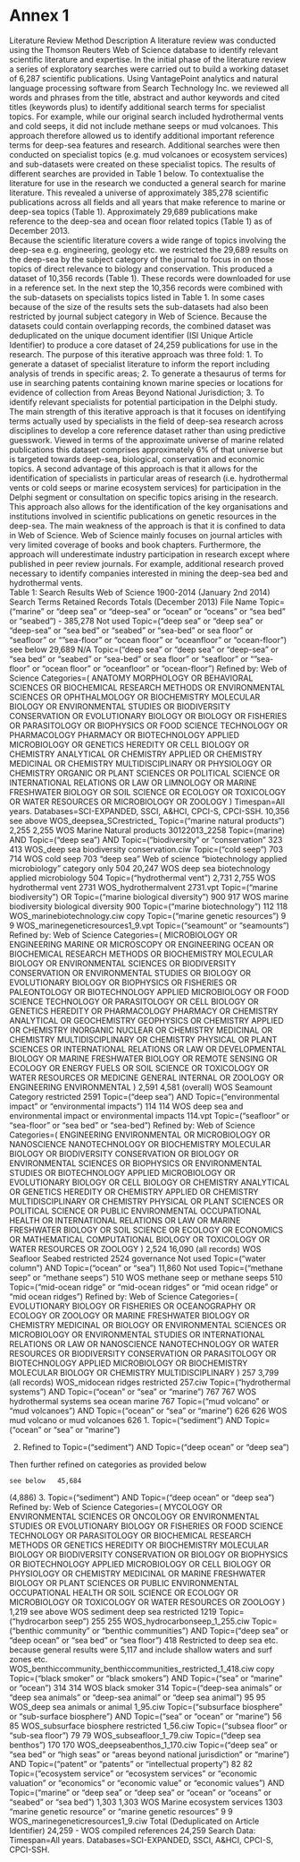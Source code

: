 # Annex 1

Literature Review Method Description
A literature review was conducted using the Thomson Reuters Web of Science database to identify relevant scientific literature and expertise. 
In the initial phase of the literature review a series of exploratory searches were carried out to build a working dataset of 6,287 scientific publications. Using VantagePoint analytics and natural language processing software from Search Technology Inc. we reviewed all words and phrases from the title, abstract and author keywords and cited titles (keywords plus) to identify additional search terms for specialist topics. For example, while our original search included hydrothermal vents and cold seeps, it did not include methane seeps or mud volcanoes. This approach therefore allowed us to identify additional important reference terms for deep-sea features and research. Additional searches were then conducted on specialist topics (e.g. mud volcanoes or ecosystem services) and sub-datasets were created on these specialist topics. The results of different searches are provided in Table 1 below. 
To contextualise the literature for use in the research we conducted a general search for marine literature. This revealed a universe of approximately 385,278 scientific publications across all fields and all years that make reference to marine or deep-sea topics (Table 1). Approximately 29,689 publications make reference to the deep-sea and ocean floor related topics (Table 1) as of December 2013.  
Because the scientific literature covers a wide range of topics involving the deep-sea e.g. engineering, geology etc. we restricted the 29,689 results on the deep-sea by the subject category of the journal to focus in on those topics of direct relevance to biology and conservation. This produced a dataset of 10,356 records (Table 1). These records were downloaded for use in a reference set. 
In the next step the 10,356 records were combined with the sub-datasets on specialists topics listed in Table 1. In some cases because of the size of the results sets the sub-datasets had also been restricted by journal subject category in Web of Science. Because the datasets could contain overlapping records, the combined dataset was deduplicated on the unique document identifier (ISI Unique Article Identifier) to produce a core dataset of 24,259 publications for use in the research. 
The purpose of this iterative approach was three fold:
1.	To generate a dataset of specialist literature to inform the report including analysis of trends in specific areas;
2.	To generate a thesaurus of terms for use in searching patents containing known marine species or locations for evidence of collection from Areas Beyond National Jurisdiction;
3.	To identify relevant specialists for potential participation in the Delphi study. 
The main strength of this iterative approach is that it focuses on identifying terms actually used by specialists in the field of deep-sea research across disciplines to develop a core reference dataset rather than using predictive guesswork. 
Viewed in terms of the approximate universe of marine related publications this dataset comprises approximately 6% of that universe but is targeted towards deep-sea, biological, conservation and economic topics. A second advantage of this approach is that it allows for the identification of specialists in particular areas of research (i.e. hydrothermal vents or cold seeps or marine ecosystem services) for participation in the Delphi segment or consultation on specific topics arising in the research. This approach also allows for the identification of the key organisations and institutions involved in scientific publications on genetic resources in the deep-sea. The main weakness of the approach is that it is confined to data in Web of Science. Web of Science mainly focuses on journal articles with very limited coverage of books and book chapters. Furthermore, the approach will underestimate industry participation in research except where published in peer review journals. For example, additional research proved necessary to identify companies interested in mining the deep-sea bed and hydrothermal vents.  
Table 1: Search Results Web of Science 1900-2014 (January 2nd 2014)
Search Terms	Retained Records	Totals
(December 2013)	File Name
Topic=("marine" or "deep sea" or "deep-sea" or "ocean" or "oceans" or "sea bed" or "seabed")
	-	385,278	Not used
Topic=("deep sea" or "deep sea" or "deep-sea" or "sea bed" or "seabed" or “sea-bed” or sea floor" or "seafloor" or “”sea-floor” or “ocean floor" or "oceanfloor" or “ocean-floor”)	see below	29,689	N/A
Topic=("deep sea" or "deep sea" or "deep-sea" or "sea bed" or "seabed" or “sea-bed” or sea floor" or "seafloor" or “”sea-floor” or “ocean floor" or "oceanfloor" or “ocean-floor”)
Refined by: Web of Science Categories=( ANATOMY MORPHOLOGY OR BEHAVIORAL SCIENCES OR BIOCHEMICAL RESEARCH METHODS OR ENVIRONMENTAL SCIENCES OR OPHTHALMOLOGY OR BIOCHEMISTRY MOLECULAR BIOLOGY OR ENVIRONMENTAL STUDIES OR BIODIVERSITY CONSERVATION OR EVOLUTIONARY BIOLOGY OR BIOLOGY OR FISHERIES OR PARASITOLOGY OR BIOPHYSICS OR FOOD SCIENCE TECHNOLOGY OR PHARMACOLOGY PHARMACY OR BIOTECHNOLOGY APPLIED MICROBIOLOGY OR GENETICS HEREDITY OR CELL BIOLOGY OR CHEMISTRY ANALYTICAL OR CHEMISTRY APPLIED OR CHEMISTRY MEDICINAL OR CHEMISTRY MULTIDISCIPLINARY OR PHYSIOLOGY OR CHEMISTRY ORGANIC OR PLANT SCIENCES OR POLITICAL SCIENCE OR INTERNATIONAL RELATIONS OR LAW OR LIMNOLOGY OR MARINE FRESHWATER BIOLOGY OR SOIL SCIENCE OR ECOLOGY OR TOXICOLOGY OR WATER RESOURCES OR MICROBIOLOGY OR ZOOLOGY )
Timespan=All years. Databases=SCI-EXPANDED, SSCI, A&HCI, CPCI-S, CPCI-SSH.	10,356	see above	WOS_deepsea_SCrestricted_
Topic=("marine natural products")	2,255	2,255	WOS Marine Natural products 30122013_2258
Topic=(marine) AND Topic=("deep sea") AND Topic=("biodiversity" or "conservation"	323	413	WOS_deep sea biodiversity conservation.ciw
Topic=("cold seep")	703	714	WOS cold seep 703
“deep sea” Web of science “biotechnology applied microbiology” category only	504	20,247	WOS deep sea biotechnology applied microbiology 504
Topic=("hydrothermal vent")	2,731	2,755	WOS hydrothermal vent 2731
WOS_hydrothermalvent 2731.vpt
Topic=("marine biodiversity") OR Topic=("marine biological diversity")	900	917	WOS marine biodiversity biological diversity 900
Topic=("marine biotechnology")	112	118	WOS_marinebiotechnology.ciw copy
Topic=("marine genetic resources")	9	9	WOS_marinegeneticresources1_9.vpt
Topic=("seamount" or "seamounts")
Refined by: Web of Science Categories=( MICROBIOLOGY OR ENGINEERING MARINE OR MICROSCOPY OR ENGINEERING OCEAN OR BIOCHEMICAL RESEARCH METHODS OR BIOCHEMISTRY MOLECULAR BIOLOGY OR ENVIRONMENTAL SCIENCES OR BIODIVERSITY CONSERVATION OR ENVIRONMENTAL STUDIES OR BIOLOGY OR EVOLUTIONARY BIOLOGY OR BIOPHYSICS OR FISHERIES OR PALEONTOLOGY OR BIOTECHNOLOGY APPLIED MICROBIOLOGY OR FOOD SCIENCE TECHNOLOGY OR PARASITOLOGY OR CELL BIOLOGY OR GENETICS HEREDITY OR PHARMACOLOGY PHARMACY OR CHEMISTRY ANALYTICAL OR GEOCHEMISTRY GEOPHYSICS OR CHEMISTRY APPLIED OR CHEMISTRY INORGANIC NUCLEAR OR CHEMISTRY MEDICINAL OR CHEMISTRY MULTIDISCIPLINARY OR CHEMISTRY PHYSICAL OR PLANT SCIENCES OR INTERNATIONAL RELATIONS OR LAW OR DEVELOPMENTAL BIOLOGY OR MARINE FRESHWATER BIOLOGY OR REMOTE SENSING OR ECOLOGY OR ENERGY FUELS OR SOIL SCIENCE OR TOXICOLOGY OR WATER RESOURCES OR MEDICINE GENERAL INTERNAL OR ZOOLOGY OR ENGINEERING ENVIRONMENTAL )	2,591	4,581 (overall)	WOS Seamount Category restricted 2591
Topic=("deep sea") AND Topic=("environmental impact" or "environmental impacts")	114	114	WOS deep sea and environmental impact or environmental impacts 114.vpt
Topic=("seafloor" or "sea-floor" or "sea bed" or "sea-bed")
Refined by: Web of Science Categories=( ENGINEERING ENVIRONMENTAL OR MICROBIOLOGY OR NANOSCIENCE NANOTECHNOLOGY OR BIOCHEMISTRY MOLECULAR BIOLOGY OR BIODIVERSITY CONSERVATION OR BIOLOGY OR ENVIRONMENTAL SCIENCES OR BIOPHYSICS OR ENVIRONMENTAL STUDIES OR BIOTECHNOLOGY APPLIED MICROBIOLOGY OR EVOLUTIONARY BIOLOGY OR CELL BIOLOGY OR CHEMISTRY ANALYTICAL OR GENETICS HEREDITY OR CHEMISTRY APPLIED OR CHEMISTRY MULTIDISCIPLINARY OR CHEMISTRY PHYSICAL OR PLANT SCIENCES OR POLITICAL SCIENCE OR PUBLIC ENVIRONMENTAL OCCUPATIONAL HEALTH OR INTERNATIONAL RELATIONS OR LAW OR MARINE FRESHWATER BIOLOGY OR SOIL SCIENCE OR ECOLOGY OR ECONOMICS OR MATHEMATICAL COMPUTATIONAL BIOLOGY OR TOXICOLOGY OR WATER RESOURCES OR ZOOLOGY )	2,524	16,090 (all records) 	WOS Seafloor Seabed restricted 2524
governance			Not used
Topic=("water column") AND Topic=("ocean" or "sea")		11,860	Not used
Topic=("methane seep" or "methane seeps") 		510	WOS methane seep or methane seeps 510
Topic=("mid-ocean ridge" or "mid-ocean ridges" or "mid ocean ridge" or "mid ocean ridges")
Refined by: Web of Science Categories=( EVOLUTIONARY BIOLOGY OR FISHERIES OR OCEANOGRAPHY OR ECOLOGY OR ZOOLOGY OR MARINE FRESHWATER BIOLOGY OR CHEMISTRY MEDICINAL OR BIOLOGY OR ENVIRONMENTAL SCIENCES OR MICROBIOLOGY OR ENVIRONMENTAL STUDIES OR INTERNATIONAL RELATIONS OR LAW OR NANOSCIENCE NANOTECHNOLOGY OR WATER RESOURCES OR BIODIVERSITY CONSERVATION OR PARASITOLOGY OR BIOTECHNOLOGY APPLIED MICROBIOLOGY OR BIOCHEMISTRY MOLECULAR BIOLOGY OR CHEMISTRY MULTIDISCIPLINARY )	257	3,799 (all records)	WOS_midocean ridges restricted 257.ciw
Topic=("hydrothermal systems") AND Topic=("ocean" or "sea" or "marine")	767	767	WOS hydrothermal systems sea ocean marine 767
Topic=("mud volcano" or "mud volcanoes") AND Topic=("ocean" or "sea" or "marine")
	626	626	WOS mud volcano or mud volcanoes 626
1. Topic=("sediment") AND Topic=("ocean" or "sea" or "marine")

2. Refined to Topic=("sediment") AND Topic=("deep ocean" or "deep sea")

Then further refined on categories as provided below



 
	see below	45,684


(4,886)	
3. Topic=("sediment") AND Topic=("deep ocean" or "deep sea")
Refined by: Web of Science Categories=( MYCOLOGY OR ENVIRONMENTAL SCIENCES OR ONCOLOGY OR ENVIRONMENTAL STUDIES OR EVOLUTIONARY BIOLOGY OR FISHERIES OR FOOD SCIENCE TECHNOLOGY OR PARASITOLOGY OR BIOCHEMICAL RESEARCH METHODS OR GENETICS HEREDITY OR BIOCHEMISTRY MOLECULAR BIOLOGY OR BIODIVERSITY CONSERVATION OR BIOLOGY OR BIOPHYSICS OR BIOTECHNOLOGY APPLIED MICROBIOLOGY OR CELL BIOLOGY OR PHYSIOLOGY OR CHEMISTRY MEDICINAL OR MARINE FRESHWATER BIOLOGY OR PLANT SCIENCES OR PUBLIC ENVIRONMENTAL OCCUPATIONAL HEALTH OR SOIL SCIENCE OR ECOLOGY OR MICROBIOLOGY OR TOXICOLOGY OR WATER RESOURCES OR ZOOLOGY )	1,219	see above	WOS sediment deep sea restricted 1219
Topic=("hydrocarbon seep")	255	255	WOS_hydrocarbonseep_1_255.ciw
Topic=("benthic community" or "benthic communities") AND Topic=("deep sea" or "deep ocean" or "sea bed" or "sea floor")	418	Restricted to deep sea etc. because general results were 5,117 and include shallow waters and surf zones etc. 	WOS_benthiccommunity_benthiccommunities_restricted_1_418.ciw copy
Topic=("black smoker" or "black smokers") AND Topic=("sea" or "marine" or "ocean")	314	314	WOS black smoker 314
Topic=("deep-sea animals" or "deep sea animals" or "deep-sea animal" or "deep sea animal")	95	95	WOS_deep sea animals or animal 1_95.ciw
Topic=("subsurface biosphere" or "sub-surface biosphere") AND Topic=("sea" or "ocean" or "marine")	56	85	WOS_subsurface biosphere restricted 1_56.ciw
Topic=("subsea floor" or "sub-sea floor")
	79	79	WOS_subseafloor_1_79.ciw
Topic=("deep sea benthos")	170	170	WOS_deepseabenthos_1_170.ciw
Topic=("deep sea" or "sea bed" or "high seas" or "areas beyond national jurisdiction" or "marine") AND Topic=("patent" or "patents" or "intellectual property")	82	82	
Topic=("ecosystem service" or "ecosystem services" or "economic valuation" or "economics" or "economic value" or "economic values") AND Topic=("marine" or "deep sea" or "deep sea" or "ocean" or "oceans" or "seabed" or "sea bed")	1,303	1,303	WOS Marine ecosystem services 1303
“marine genetic resource” or “marine genetic resources”	9	9	WOS_marinegeneticresources1_9.ciw 
Total (Deduplicated on Article Identifier)	24,259	-	WOS compiled references 24,259
Search Data: Timespan=All years. Databases=SCI-EXPANDED, SSCI, A&HCI, CPCI-S, CPCI-SSH.

